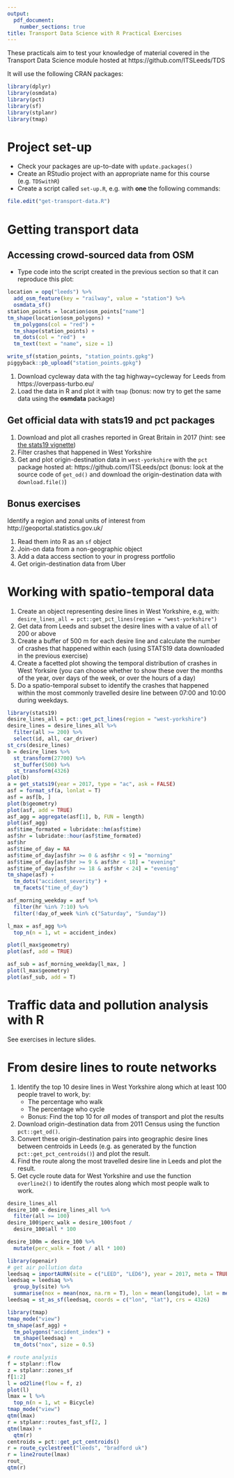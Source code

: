 ```yaml
---
output:
  pdf_document:
    number_sections: true
title: Transport Data Science with R Practical Exercises
---
```


These practicals aim to test your knowledge of material covered in the Transport Data Science module hosted at https://github.com/ITSLeeds/TDS

It will use the following CRAN packages:

```r
library(dplyr)
library(osmdata)
library(pct)
library(sf)
library(stplanr)
library(tmap)
```

# Project set-up

- Check your packages are up-to-date with `update.packages()`
- Create an RStudio project with an appropriate name for this course (e.g. `TDSwithR`)
- Create a script called `set-up.R`, e.g. with **one** the following commands:

```r
file.edit("get-transport-data.R") 
```

# Getting transport data

## Accessing crowd-sourced data from OSM

- Type code into the script created in the previous section so that it can reproduce this plot: 

```r
location = opq("leeds") %>% 
  add_osm_feature(key = "railway", value = "station") %>% 
  osmdata_sf()
station_points = location$osm_points["name"]
tm_shape(location$osm_polygons) +
  tm_polygons(col = "red") +
  tm_shape(station_points) +
  tm_dots(col = "red")  +
  tm_text(text = "name", size = 1) 
```

```r
write_sf(station_points, "station_points.gpkg")
piggyback::pb_upload("station_points.gpkg")
```

1. Download cycleway data with the tag highway=cycleway for Leeds from https://overpass-turbo.eu/
1. Load the data in R and plot it with `tmap` (bonus: now try to get the same data using the **osmdata** package)


## Get official data with stats19 and pct packages

1. Download and plot all crashes reported in Great Britain in 2017 (hint: see [the stats19 vignette](https://cran.r-project.org/web/packages/stats19/vignettes/stats19.html))
1. Filter crashes that happened in West Yorkshire
1. Get and plot origin-destination data in `west-yorkshire` with the `pct` package hosted at: https://github.com/ITSLeeds/pct (bonus: look at the source code of `get_od()` and download the origin-destination data with `download.file()`)

## Bonus exercises

Identify a region and zonal units of interest from http://geoportal.statistics.gov.uk/

1. Read them into R as an `sf` object
1. Join-on data from a non-geographic object
1. Add a data access section to your in progress portfolio
1. Get origin-destination data from Uber

# Working with spatio-temporal data 

1. Create an object representing desire lines in West Yorkshire, e.g, with: `desire_lines_all = pct::get_pct_lines(region = "west-yorkshire")`
1. Get data from Leeds and subset the desire lines with a value of `all` of 200 or above
1. Create a buffer of 500 m for each desire line and calculate the number of crashes that happened within each (using STATS19 data downloaded in the previous exercise)
1. Create a facetted plot showing the temporal distribution of crashes in West Yorksire (you can choose whether to show these over the months of the year, over days of the week, or over the hours of a day)
1. Do a spatio-temporal subset to identify the crashes that happened within the most commonly travelled desire line between 07:00 and 10:00 during weekdays.

```r
library(stats19)
desire_lines_all = pct::get_pct_lines(region = "west-yorkshire")
desire_lines = desire_lines_all %>% 
  filter(all >= 200) %>% 
  select(id, all, car_driver)
st_crs(desire_lines)
b = desire_lines %>% 
  st_transform(27700) %>% 
  st_buffer(500) %>% 
  st_transform(4326)
plot(b)
a = get_stats19(year = 2017, type = "ac", ask = FALSE)
asf = format_sf(a, lonlat = T)
asf = asf[b, ]
plot(b$geometry)
plot(asf, add = TRUE)
asf_agg = aggregate(asf[1], b, FUN = length)
plot(asf_agg)
asf$time_formated = lubridate::hm(asf$time)
asf$hr = lubridate::hour(asf$time_formated)
asf$hr
asf$time_of_day = NA
asf$time_of_day[asf$hr >= 0 & asf$hr < 9] = "morning"
asf$time_of_day[asf$hr >= 9 & asf$hr < 18] = "evening"
asf$time_of_day[asf$hr >= 18 & asf$hr < 24] = "evening"
tm_shape(asf) +
  tm_dots("accident_severity") +
  tm_facets("time_of_day")

asf_morning_weekday = asf %>% 
  filter(hr %in% 7:10) %>% 
  filter(!day_of_week %in% c("Saturday", "Sunday"))

l_max = asf_agg %>% 
  top_n(n = 1, wt = accident_index)

plot(l_max$geometry)
plot(asf, add = TRUE)

asf_sub = asf_morning_weekday[l_max, ]
plot(l_max$geometry)
plot(asf_sub, add = T)
```

# Traffic data and pollution analysis with R  

See exercises in lecture slides.

# From desire lines to route networks 

1. Identify the top 10 desire lines in West Yorkshire along which at least 100 people travel to work, by:
    - The percentage who walk
    - The percentage who cycle
    - Bonus: Find the top 10 for *all* modes of transport and plot the results
1. Download origin-destination data from 2011 Census using the function `pct::get_od()`.
1. Convert these origin-destination pairs into geographic desire lines between centroids in Leeds (e.g. as generated by the function `pct::get_pct_centroids()`) and plot the result.
1. Find the route along the most travelled desire line in Leeds and plot the result.
1. Get cycle route data for West Yorkshire and use the function `overline2()` to identify the routes along which most people walk to work.


```r
desire_lines_all
desire_100 = desire_lines_all %>% 
  filter(all >= 100)
desire_100$perc_walk = desire_100$foot /
  desire_100$all * 100

desire_100m = desire_100 %>% 
  mutate(perc_walk = foot / all * 100)

library(openair)
# get air pollution data
leedsaq = importAURN(site = c("LEED", "LED6"), year = 2017, meta = TRUE)
leedsaq = leedsaq %>% 
  group_by(site) %>% 
  summarise(nox = mean(nox, na.rm = T), lon = mean(longitude), lat = mean(latitude))
leedsaq = st_as_sf(leedsaq, coords = c("lon", "lat"), crs = 4326)
```

```r
library(tmap)
tmap_mode("view")
tm_shape(asf_agg) +
  tm_polygons("accident_index") +
  tm_shape(leedsaq) +
  tm_dots("nox", size = 0.5)
```


```r
# route analysis
f = stplanr::flow
z = stplanr::zones_sf
f[1:2]
l = od2line(flow = f, z)
plot(l)
lmax = l %>% 
  top_n(n = 1, wt = Bicycle)
tmap_mode("view")
qtm(lmax)
r = stplanr::routes_fast_sf[2, ]
qtm(lmax) +
  qtm(r)
centroids = pct::get_pct_centroids()
r = route_cyclestreet("leeds", "bradford uk")
r = line2route(lmax)
rout_
qtm(r) 
```

